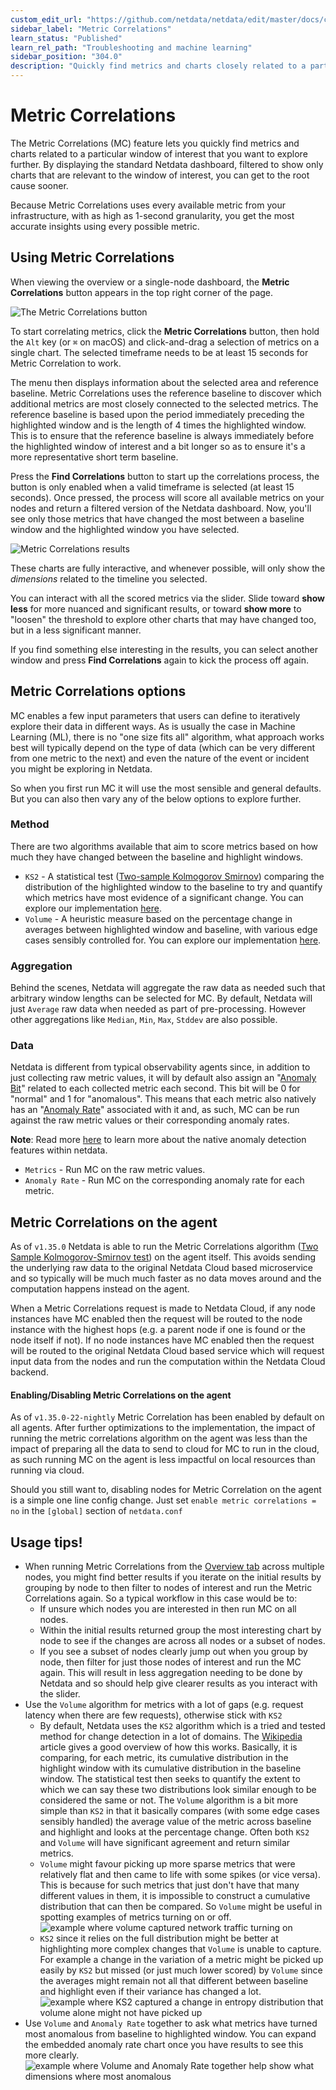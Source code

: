 ```yaml
---
custom_edit_url: "https://github.com/netdata/netdata/edit/master/docs/cloud/insights/metric-correlations.md"
sidebar_label: "Metric Correlations"
learn_status: "Published"
learn_rel_path: "Troubleshooting and machine learning"
sidebar_position: "304.0"
description: "Quickly find metrics and charts closely related to a particular timeframe of interest anywhere in your infrastructure to discover the root cause faster."
---
```



# Metric Correlations

The Metric Correlations (MC) feature lets you quickly find metrics and charts related to a particular window of interest that you want to explore further. By displaying the standard Netdata dashboard, filtered to show only charts that are relevant to the window of interest, you can get to the root cause sooner.

Because Metric Correlations uses every available metric from your infrastructure, with as high as 1-second granularity, you get the most accurate insights using every possible metric.

## Using Metric Correlations

When viewing the overview or a single-node dashboard, the **Metric Correlations** button appears in the top right corner of the page.

![The Metric Correlations button](https://user-images.githubusercontent.com/2178292/201082551-d805b20d-0472-455d-9f11-b2329adf3098.png)

To start correlating metrics, click the **Metric Correlations** button, then hold the `Alt` key (or `⌘` on macOS) and click-and-drag a selection of metrics on a single chart. The selected timeframe needs to be at least 15 seconds for Metric Correlation to work. 

The menu then displays information about the selected area and reference baseline. Metric Correlations uses the reference baseline to discover which additional metrics are most closely connected to the selected metrics. The reference baseline is based upon the period immediately preceding the highlighted window and is the length of 4 times the highlighted window. This is to ensure that the reference baseline is always immediately before the highlighted window of interest and a bit longer so as to ensure it's a more representative short term baseline.

Press the **Find Correlations** button to start up the correlations process, the button is only enabled when a valid timeframe is selected (at least 15 seconds). Once pressed, the process will score all available metrics on your nodes and return a filtered version of the Netdata dashboard. Now, you'll see only those metrics that have changed the most between a baseline window and the highlighted window you have selected.

![Metric Correlations results](https://user-images.githubusercontent.com/2178292/181751182-25e0890d-a5f4-4799-9936-1523603cf97d.png)

These charts are fully interactive, and whenever possible, will only show the _dimensions_ related to the timeline you selected.

You can interact with all the scored metrics via the slider. Slide toward **show less** for more nuanced and significant results, or toward **show more** to "loosen" the threshold to explore other charts that may have changed too, but in a less significant manner.

If you find something else interesting in the results, you can select another window and press **Find Correlations** again to kick the process off again.

## Metric Correlations options

MC enables a few input parameters that users can define to iteratively explore their data in different ways. As is usually the case in Machine Learning (ML), there is no "one size fits all" algorithm, what approach works best will typically depend on the type of data (which can be very different from one metric to the next) and even the nature of the event or incident you might be exploring in Netdata.

So when you first run MC it will use the most sensible and general defaults. But you can also then vary any of the below options to explore further.

### Method

There are two algorithms available that aim to score metrics based on how much they have changed between the baseline and highlight windows.

- `KS2` - A statistical test ([Two-sample Kolmogorov Smirnov](https://en.wikipedia.org/wiki/Kolmogorov%E2%80%93Smirnov_test#Two-sample_Kolmogorov%E2%80%93Smirnov_test)) comparing the distribution of the highlighted window to the baseline to try and quantify which metrics have most evidence of a significant change. You can explore our implementation [here](https://github.com/netdata/netdata/blob/d917f9831c0a1638ef4a56580f321eb6c9a88037/database/metric_correlations.c#L212).
- `Volume` -  A heuristic measure based on the percentage change in averages between highlighted window and baseline, with various edge cases sensibly controlled for. You can explore our implementation [here](https://github.com/netdata/netdata/blob/d917f9831c0a1638ef4a56580f321eb6c9a88037/database/metric_correlations.c#L516).

### Aggregation

Behind the scenes, Netdata will aggregate the raw data as needed such that arbitrary window lengths can be selected for MC. By default, Netdata will just `Average` raw data when needed as part of pre-processing. However other aggregations like `Median`, `Min`, `Max`, `Stddev` are also possible.

### Data

Netdata is different from typical observability agents since, in addition to just collecting raw metric values, it will by default also assign an "[Anomaly Bit](/docs/agent/ml#anomaly-bit)" related to each collected metric each second. This bit will be 0 for "normal" and 1 for "anomalous". This means that each metric also natively has an "[Anomaly Rate](/docs/agent/ml#anomaly-rate)" associated with it and, as such, MC can be run against the raw metric values or their corresponding anomaly rates.

**Note**: Read more [here](/docs/troubleshooting-and-machine-learning/machine-learning-ml-powered-anomaly-detection) to learn more about the native anomaly detection features within netdata.

- `Metrics` - Run MC on the raw metric values.
- `Anomaly Rate` - Run MC on the corresponding anomaly rate for each metric.

## Metric Correlations on the agent

As of `v1.35.0` Netdata is able to run the Metric Correlations algorithm ([Two Sample Kolmogorov-Smirnov test](https://en.wikipedia.org/wiki/Kolmogorov%E2%80%93Smirnov_test#Two-sample_Kolmogorov%E2%80%93Smirnov_test)) on the agent itself. This avoids sending the underlying raw data to the original Netdata Cloud based microservice and so typically will be much much faster as no data moves around and the computation happens instead on the agent.

When a Metric Correlations request is made to Netdata Cloud, if any node instances have MC enabled then the request will be routed to the node instance with the highest hops (e.g. a parent node if one is found or the node itself if not). If no node instances have MC enabled then the request will be routed to the original Netdata Cloud based service which will request input data from the nodes and run the computation within the Netdata Cloud backend.

#### Enabling/Disabling Metric Correlations on the agent

As of `v1.35.0-22-nightly` Metric Correlation has been enabled by default on all agents. After further optimizations to the implementation, the impact of running the metric correlations algorithm on the agent was less than the impact of preparing all the data to send to cloud for MC to run in the cloud, as such running MC on the agent is less impactful on local resources than running via cloud.

Should you still want to, disabling nodes for Metric Correlation on the agent is a simple one line config change. Just set `enable metric correlations = no` in the `[global]` section of `netdata.conf`

## Usage tips!

- When running Metric Correlations from the [Overview tab](https://learn.netdata.cloud/docs/cloud/visualize/overview#overview) across multiple nodes, you might find better results if you iterate on the initial results by grouping by node to then filter to nodes of interest and run the Metric Correlations again. So a typical workflow in this case would be to:
  - If unsure which nodes you are interested in then run MC on all nodes. 
  - Within the initial results returned group the most interesting chart by node to see if the changes are across all nodes or a subset of nodes.
  - If you see a subset of nodes clearly jump out when you group by node, then filter for just those nodes of interest and run the MC again. This will result in less aggregation needing to be done by Netdata and so should help give clearer results as you interact with the slider.
- Use the `Volume` algorithm for metrics with a lot of gaps (e.g. request latency when there are few requests), otherwise stick with `KS2`
  - By default, Netdata uses the `KS2` algorithm which is a tried and tested method for change detection in a lot of domains. The [Wikipedia](https://en.wikipedia.org/wiki/Kolmogorov%E2%80%93Smirnov_test) article gives a good overview of how this works. Basically, it is comparing, for each metric, its cumulative distribution in the highlight window with its cumulative distribution in the baseline window. The statistical test then seeks to quantify the extent to which we can say these two distributions look similar enough to be considered the same or not. The `Volume` algorithm is a bit more simple than `KS2` in that it basically compares (with some edge cases sensibly handled) the average value of the metric across baseline and highlight and looks at the percentage change. Often both `KS2` and `Volume` will have significant agreement and return similar metrics.
  - `Volume` might favour picking up more sparse metrics that were relatively flat and then came to life with some spikes (or vice versa). This is because for such metrics that just don't have that many different values in them, it is impossible to construct a cumulative distribution that can then be compared. So `Volume` might be useful in spotting examples of metrics turning on or off. ![example where volume captured network traffic turning on](https://user-images.githubusercontent.com/2178292/182336924-d02fd3d3-7f09-41da-9cfc-809d01396d9d.png)
  - `KS2` since it relies on the full distribution might be better at highlighting more complex changes that `Volume` is unable to capture. For example a change in the variation of a metric might be picked up easily by `KS2` but missed (or just much lower scored) by `Volume` since the averages might remain not all that different between baseline and highlight even if their variance has changed a lot. ![example where KS2 captured a change in entropy distribution that volume alone might not have picked up](https://user-images.githubusercontent.com/2178292/182338289-59b61e6b-089d-431c-bc8e-bd19ba6ad5a5.png)
- Use `Volume` and `Anomaly Rate` together to ask what metrics have turned most anomalous from baseline to highlighted window. You can expand the embedded anomaly rate chart once you have results to see this more clearly. ![example where Volume and Anomaly Rate together help show what dimensions where most anomalous](https://user-images.githubusercontent.com/2178292/182338666-6d19fa92-89d3-4d61-804c-8f10982114f5.png)
